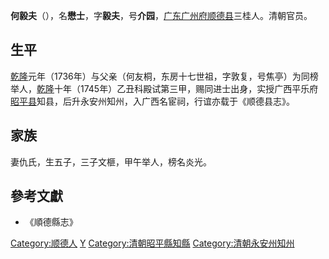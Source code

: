 '''何毅夫'''（{{bd|？||？||H}}），名'''懋士'''，字'''毅夫'''，号'''介园'''，[[广东|广东]][[广州府|广州府]][[顺德县|顺德县]]三桂人。清朝官员。

== 生平 ==
[[乾隆|乾隆]]元年（1736年）与父亲（何友桐，东房十七世祖，字敦复，号焦亭）为同榜举人，[[乾隆|乾隆]]十年（1745年）乙丑科殿试第三甲，赐同进士出身，实授广西平乐府[[昭平县|昭平县]]知县，后升永安州知州，入广西名宦祠，行谊亦载于《顺德县志》。

== 家族 ==
妻仇氏，生五子，三子文榧，甲午举人，榜名炎光。

==參考文獻==
*《順德縣志》

{{乾隆十年乙丑科殿试金榜}}

{{Authority control}}

{{DEFAULTSORT:He何}}
[[Category:顺德人|Category:顺德人]]
[[Category:何姓|Y]]
[[Category:清朝昭平縣知縣|Category:清朝昭平縣知縣]]
[[Category:清朝永安州知州|Category:清朝永安州知州]]


{{清朝人物小作品}}